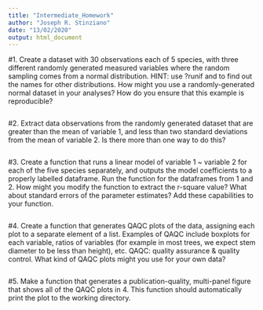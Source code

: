 ```yaml
---
title: "Intermediate_Homework"
author: "Joseph R. Stinziano"
date: "13/02/2020"
output: html_document
---
```


#1. Create a  dataset with 30 observations each of 5 species, 
with three different randomly generated measured variables where the
random sampling comes from a normal distribution. HINT: use ?runif
and to find out the names for other distributions. How might you
use a randomly-generated normal dataset in your analyses? How do
you ensure that this example is reproducible?
```r

```

#2. Extract data observations from the randomly generated dataset
that are greater than the mean of variable 1, and less than two
standard deviations from the mean of variable 2. Is there more
than one way to do this?
```r

```

#3. Create a function that runs a linear model of variable 1 ~
variable 2 for each of the five species separately, and outputs
the model coefficients to a properly labelled dataframe. Run the
function for the dataframes from 1 and 2. How might you modify
the function to extract the r-square value? What about standard
errors of the parameter estimates? Add these capabilities to
your function.
```r

```

#4. Create a function that generates QAQC plots of the data,
assigning each plot to a separate element of a list. Examples
of QAQC include boxplots for each variable, ratios of variables
(for example in most trees, we expect stem diameter to be less
than height), etc. QAQC: quality assurance & quality control.
What kind of QAQC plots might you use for your own data?
```r

```

#5. Make a function that generates a publication-quality,
multi-panel figure that shows all of the QAQC plots in 4.
This function should automatically print the plot to the
working directory.
```r

```
